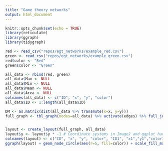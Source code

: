 ```yaml
---
title: "Game theory networks"
output: html_document
---
```


```r
knitr::opts_chunk$set(echo = TRUE)
library(reticulate)
library(ggraph)
library(tidygraph)
```

```r

red <- read_csv("repos/egt_networks/example_red.csv")
green <- read_csv("repos/egt_networks/example_green.csv")
red$color <- "Red"
green$color <- "Green"

all_data <- rbind(red, green)
all_data$Max <- NULL
all_data$Min <- NULL
all_data$Mean <- NULL
all_data$Area <- NULL
colnames(all_data) <- c("ID", "x", "y", "color")
all_data$ID <- 1:length(all_data$ID)

DM <- as.matrix(dist(all_data %>% transmute(x=x, y=y)))
full_graph <- tbl_graph(nodes=all_data) %>% activate(edges) %>% full_join(as.data.frame(which(DM < 100, arr.ind = T)) %>% transmute(from=row, to=col))


layout <- create_layout(full_graph, all_data)
layout$y <- layout$y * -1 # Coordinate systems in ImageJ and ggplot have a flipped Y axis
colnames(layout) <- c("ID", "x", "y", "color", "ID1", "x1","y1","color1",".ggraph.orig_index",".ggraph.index","circular")
ggraph(layout) + geom_node_circle(aes(r=5, fill=color)) + scale_fill_manual(values = c("Green"="green", "Red"="red")) + theme_graph() + geom_edge_diagonal()


```

